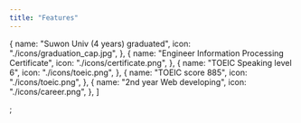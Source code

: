 ```yaml
---
title: "Features"
---
```


  {
    name: "Suwon Univ (4 years) graduated",
    icon: "./icons/graduation_cap.jpg",
  },
  {
    name: "Engineer Information Processing Certificate",
    icon: "./icons/certificate.png",
  },
  {
    name: "TOEIC Speaking level 6",
    icon: "./icons/toeic.png",
  },
  {
    name: "TOEIC score 885",
    icon: "./icons/toeic.png",
  },
  {
    name: "2nd year Web developing",
    icon: "./icons/career.png",
  },
]

;
